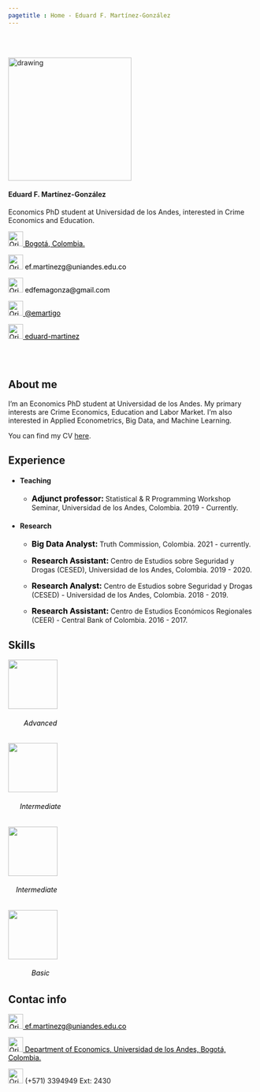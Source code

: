 ```yaml
---
pagetitle : Home - Eduard F. Martínez-González
---
```


<br>  </br> <!--- Agrega lineas en blanco --->

<!------------- Panel de la izquierda ------------->
<div class="col-sm-4">

<!-- Foto completa -->
<img src="./images/profile2.png" class="center" alt="drawing" width="250" height="250"/>

#### Eduard F. Martínez-González
Economics PhD student at Universidad de los Andes, interested in Crime Economics and Education.

<!-- Location -->
<a href="https://www.google.com/maps/place/Bogotá/@4.6486259,-74.2478944,11z/data=!3m1!4b1!4m5!3m4!1s0x8e3f9bfd2da6cb29:0x239d635520a33914!8m2!3d4.7109886!4d-74.072092" style="color:black;"> <img alt="Qries" src="./images/location.png" width=30" height="30">  Bogotá, Colombia.</a>

<!-- Correo -->
<p style="color:black"><img alt="Qries" src="./images/correo.png" width=30" height="30"> ef.martinezg@uniandes.edu.co </img></p>

<!-- Correo -->
<p style="color:black"><img alt="Qries" src="./images/correo.png" width=30" height="30"> edfemagonza@gmail.com </img></p>

<!-- Twitter -->
 <a href="https://twitter.com/emartigo" style="color:black;"> <img alt="Qries" src="./images/twitter.jpg" width=30" height="30">  @emartigo</a> 

<!-- GitHub -->
<a href="https://github.com/eduard-martinez" style="color:black;"> <img alt="Qries" src="./images/github.png" width=30" height="30">  eduard-martinez</a>

</div>
<!------------- Fin panel de la izquierda ------------->


<!------------- Panel de la derecha ------------->
<div class="col-sm-8">

<br>  </br> <!--- Agrega lineas en blanco --->

## About me

I’m an Economics PhD student at Universidad de los Andes. My primary interests are Crime Economics, Education and Labor Market. I’m also interested in Applied Econometrics, Big Data, and Machine Learning.

You can find my CV <a href="https://eduard-martinez.github.io/cv/C_Eduard_F_Martinez_G.pdf">here</a>.


## Experience

* #### Teaching

  + <p><strong style="color:black;font-size:16px;"> Adjunct professor: </strong>  Statistical & R Programming Workshop Seminar, Universidad de los Andes, Colombia. 2019 - Currently. </p>

* #### Research

  + <p><strong style="color:black;font-size:16px;">Big Data Analyst: </strong>  Truth Commission, Colombia. 2021 - currently. </p>
  
  + <p><strong style="color:black;font-size:16px;">Research Assistant: </strong>  Centro de Estudios sobre Seguridad y Drogas (CESED), Universidad de los Andes, Colombia. 2019 - 2020. </p>

  + <p><strong style="color:black;font-size:16px;"> Research Analyst: </strong>  Centro de Estudios sobre Seguridad y Drogas (CESED) - Universidad de los Andes, Colombia. 2018 - 2019. </p>

  + <p><strong style="color:black;font-size:16px;"> Research Assistant: </strong>  Centro de Estudios Económicos Regionales (CEER) - Central Bank of Colombia. 2016 - 2017. </p>

## Skills

<p>  </p>

<div class="row featurette">
 
 <!--- Logo R --->
 <div class="col-12 col-sm-4">
   <div class="featurette-icon"><img align=center src="./images/r_logo.png" width=100" height="100"></div>
   <h6 align=left style="color:black;"> &#160; &#160; &#160; &#160; Advanced </h6>
 </div>

  <!--- Logo QGIS --->
 <div class="col-12 col-sm-4">
   <div class="featurette-icon"><img src="./images/QGis_logo.png" width=100" height="100"></div>
   <h6 align=left style="color:black;"> &#160; &#160; &#160; Intermediate </h6>
 </div>
 
 <!--- Logo HTML --->
 <div class="col-12 col-sm-4">
   <div class="featurette-icon"><img src="./images/html_logo.png" width=100" height="100"></div>
   <h6 align=left style="color:black;"> &#160; &#160; Intermediate </h6>
 </div>

 <!--- Logo PYTHON --->
 <div class="col-12 col-sm-4">
   <div class="featurette-icon"><img src="./images/python_logo.png" width=100" height="100"></div>
   <h6 align=left style="color:black;"> &#160; &#160; &#160; &#160; &#160; &#160; Basic  </h6>
 </div>

</div>

## Contac info

<!-- Correo -->
<span id="person-email" itemprop="email"><a href="ef.martinezg@uniandes.edu.co" style="color:black;"> <img alt="Qries" src="./images/correo.png" width=30" height="30">  ef.martinezg@uniandes.edu.co</a></span>

<!-- Location -->
<a href="https://www.google.com/maps/place/Universidad+de+los+Andes/@4.6014634,-74.0683221,17z/data=!3m1!4b1!4m5!3m4!1s0x8e3f99a4a124b335:0x8e9f4683d1db9cb!8m2!3d4.6014581!4d-74.0661334" style="color:black;"> <img alt="Qries" src="./images/location.png" width=30" height="30">  Department of Economics, Universidad de los Andes, Bogotá, Colombia.</a>

<!-- Tel -->
<img alt="Qries" src="./images/tel.png" width=30" height="30"> (+571) 3394949 Ext: 2430 </img>


</div> <!--- FIn del panel de la derecha --->
















